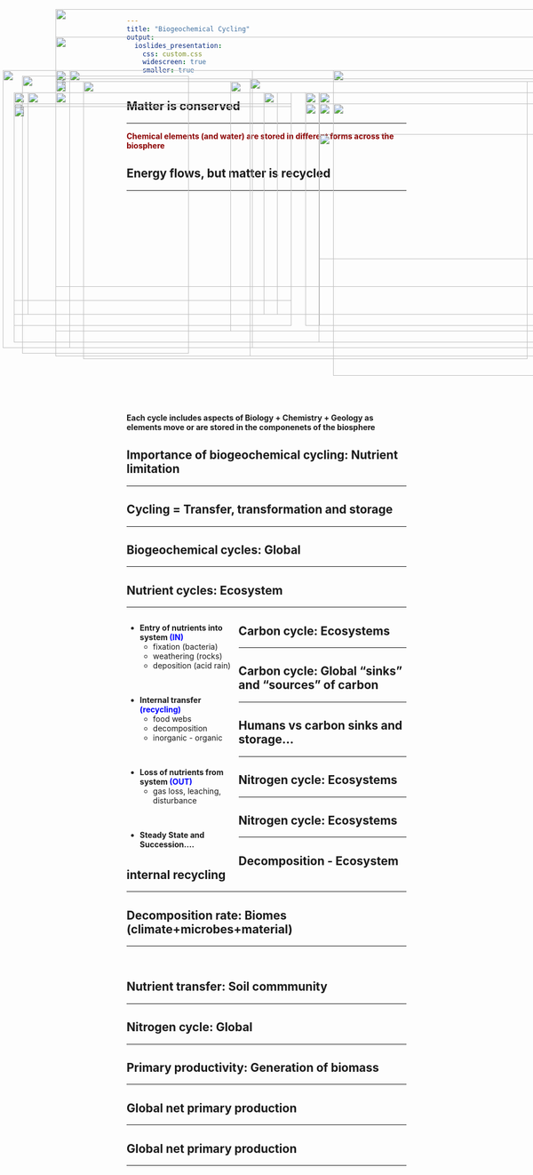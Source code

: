 ```yaml
---
title: "Biogeochemical Cycling"
output: 
  ioslides_presentation:
    css: custom.css
    widescreen: true
    smaller: true
---
```


<!-- ## Biogeochemical Cycling -->
<!-- <hr> -->

<!-- <IMG STYLE="position:absolute; TOP:190px; LEFT:150px; WIDTH:800px; HEIGHT:450px" SRC="images/carbonatmos.jpg"> -->

## Matter is conserved
<hr>
<span style="color:darkred">**Chemical elements (and water) are stored in different forms across the biosphere**</span>
<IMG STYLE="position:absolute; TOP:220px; LEFT:25px; WIDTH:500px; HEIGHT:400px" SRC="images/nutrients.jpg">

<IMG STYLE="position:absolute; TOP:220px; LEFT:550px; WIDTH:500px; HEIGHT:400px" SRC="images/matterconserved.jpg">

## Energy flows, but matter is recycled
<hr>

<IMG STYLE="position:absolute; TOP:200px; LEFT:25px; WIDTH:550px; HEIGHT:450px" SRC="images/energy.png">

<IMG STYLE="position:absolute; TOP:160px; LEFT:600px; WIDTH:400px; HEIGHT:550px" SRC="images/general_cycle.jpg">

## 
<br />
<br />
<br />
<br />
<br />
<br />
<br />
<br />
<br />
<br />
<br />
<br />
<br />
<br />
<br />
<br />
<br />
<br />
<br />
<br />
<br />

**Each cycle includes aspects of Biology + Chemistry + Geology as elements move or are stored in the componenets of the biosphere**

<IMG STYLE="position:absolute; TOP:50px; LEFT:100px; WIDTH:900px; HEIGHT:500px" SRC="images/biogeo2.png">

## Importance of biogeochemical cycling: Nutrient limitation
<hr>

<IMG STYLE="position:absolute; TOP:160px; LEFT:100px; WIDTH:900px; HEIGHT:500px" SRC="images/limitation_globe2.png">

## Cycling = Transfer, transformation and storage
<hr>

<IMG STYLE="position:absolute; TOP:200px; LEFT:50px; WIDTH:450px; HEIGHT:400px" SRC="images/n_forms.gif">

<IMG STYLE="position:absolute; TOP:200px; LEFT:550px; WIDTH:500px; HEIGHT:400px" SRC="images/storage.jpg">

## Biogeochemical cycles: Global
<hr>

<IMG STYLE="position:absolute; TOP:160px; LEFT:100px; WIDTH:900px; HEIGHT:500px" SRC="images/spheres.png">

## Nutrient cycles: Ecosystem
<hr>

<div style="float: left; width: 40%;">

* **Entry of nutrients into system <span style="color:blue">(IN)</span>**
    + fixation (bacteria)
    + weathering (rocks)
    + deposition (acid rain)

<br />

* **Internal transfer <span style="color:blue">(recycling)</span>**
    + food webs
    + decomposition
    + inorganic - organic
 
 <br />
 
* **Loss of nutrients from system <span style="color:blue">(OUT)</span>**
    + gas loss, leaching, disturbance
    
 <br />
 
* **Steady State and Succession....**

</div>

<IMG STYLE="position:absolute; TOP:175px; LEFT:450px; WIDTH:550px; HEIGHT:500px" SRC="images/nutrient_cycle1.png">

## Carbon cycle: Ecosystems
<hr>

<!-- <IMG STYLE="position:absolute; TOP:200px; LEFT:50px; WIDTH:450px; HEIGHT:450px" SRC="images/carboncycle.png"> -->

<IMG STYLE="position:absolute; TOP:200px; LEFT:25px; WIDTH:500px; HEIGHT:400px" SRC="images/tree_photosyn.png">

<IMG STYLE="position:absolute; TOP:200px; LEFT:575px; WIDTH:500px; HEIGHT:400px" SRC="images/ocean.jpg">

## Carbon cycle: Global "sinks" and "sources" of carbon
<hr>

<IMG STYLE="position:absolute; TOP:175px; LEFT:100px; WIDTH:900px; HEIGHT:500px" SRC="images/carboncycle.jpg">

## 

<IMG STYLE="position:absolute; TOP:100px; LEFT:100px; WIDTH:900px; HEIGHT:500px" SRC="images/2022.png">

## Humans vs carbon sinks and storage...
<hr>
<IMG STYLE="position:absolute; TOP:160px; LEFT:5px; WIDTH:450px; HEIGHT:500px" SRC="images/storedC.png">

<IMG STYLE="position:absolute; TOP:200px; LEFT:475px; WIDTH:600px; HEIGHT:400px" SRC="images/sinksource.png">

## Nitrogen cycle: Ecosystems
<hr>

<IMG STYLE="position:absolute; TOP:220px; LEFT:25px; WIDTH:500px; HEIGHT:400px" SRC="images/Nitrogen-cycle2.png">

<IMG STYLE="position:absolute; TOP:220px; LEFT:575px; WIDTH:500px; HEIGHT:400px" SRC="images/n-fixers.png">

## Nitrogen cycle: Ecosystems
<hr>

<IMG STYLE="position:absolute; TOP:220px; LEFT:25px; WIDTH:500px; HEIGHT:400px" SRC="images/Nitrogen-cycle2.png">

<IMG STYLE="position:absolute; TOP:220px; LEFT:600px; WIDTH:450px; HEIGHT:400px" SRC="images/nitro_aquatic.png">

## Decomposition - Ecosystem internal recycling
<hr>

<IMG STYLE="position:absolute; TOP:180px; LEFT:100px; WIDTH:900px; HEIGHT:450px" SRC="images/decomp.png">

<!-- <IMG STYLE="position:absolute; TOP:50px; LEFT:775px; WIDTH:300px; HEIGHT:600px" SRC="images/decomposers.png"> -->

## Decomposition rate: Biomes (climate+microbes+material)
<hr>
<br />

<IMG STYLE="position:absolute; TOP:160px; LEFT:125px; WIDTH:850px; HEIGHT:500px" SRC="images/decomp_biomes.jpg"> 

## Nutrient transfer: Soil commmunity
<hr>

<IMG STYLE="position:absolute; TOP:180px; LEFT:150px; WIDTH:800px; HEIGHT:500px" SRC="images/uptake.jpg">

## Nitrogen cycle: Global
<hr>

<IMG STYLE="position:absolute; TOP:200px; LEFT:25px; WIDTH:500px; HEIGHT:400px" SRC="images/globalN.png">

<IMG STYLE="position:absolute; TOP:200px; LEFT:575px; WIDTH:500px; HEIGHT:400px" SRC="images/algalbloom.jpg">

## Primary productivity: Generation of biomass
<hr>

<IMG STYLE="position:absolute; TOP:180px; LEFT:415px; WIDTH:600px; HEIGHT:450px" SRC="images/npp.jpg">

<IMG STYLE="position:absolute; TOP:170px; LEFT:40px; WIDTH:300px; HEIGHT:500px" SRC="images/GPP.gif">

<!-- ## -->

<!-- <IMG STYLE="position:absolute; TOP:100px; LEFT:100px; WIDTH:900px; HEIGHT:500px" SRC="images/massonearth.png"> -->

## Global net primary production
<hr>

<IMG STYLE="position:absolute; TOP:225px; LEFT:25px; WIDTH:500px; HEIGHT:350px" SRC="images/oceans_vs_land.jpg">

<IMG STYLE="position:absolute; TOP:275px; LEFT:575px; WIDTH:450px; HEIGHT:225px" SRC="images/Global-Patterns-of-NPP.jpg">

## Global net primary production
<hr>

<!-- <IMG STYLE="position:absolute; TOP:180px; LEFT:10px; WIDTH:450px; HEIGHT:450px" SRC="images/NPP_seasons.png"> -->

<IMG STYLE="position:absolute; TOP:200px; LEFT:100px; WIDTH:900px; HEIGHT:450px" SRC="images/npp_biome.jpg">

<!-- ## Net primary production and global change -->
<!-- <hr> -->

<!-- <IMG STYLE="position:absolute; TOP:180px; LEFT:150px; WIDTH:800px; HEIGHT:500px" SRC="images/leafarea.jpg"> -->

<!-- ## Net primary production and humans (HANPP) -->
<!-- <hr> -->

<!-- <IMG STYLE="position:absolute; TOP:250px; LEFT:100px; WIDTH:900px; HEIGHT:350px" SRC="images/hanpp.png"> -->

<!-- ## Eutrophication -->
<!-- <hr> -->

<!-- <IMG STYLE="position:absolute; TOP:180px; LEFT:150px; WIDTH:800px; HEIGHT:500px" SRC="images/erie.jpg"> -->


